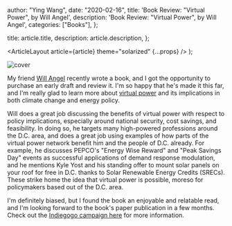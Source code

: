 
  author: "Ying Wang",
  date: "2020-02-16",
  title: 'Book Review: "Virtual Power", by Will Angel',
  description: 'Book Review: "Virtual Power", by Will Angel',
  categories: ["Books"],
};

  title: article.title,
  description: article.description,
};

  <ArticleLayout article={article} theme="solarized" {...props} />
);

![cover](/img/posts/2020/02/16/virtual_power_1.png)

My friend [Will Angel](https://twitter.com/DataDrivenAngel) recently wrote a
book, and I got the opportunity to purchase an early draft and review it. I'm so
happy that he's made it this far, and I'm really glad to learn more about
[virtual power](https://en.wikipedia.org/wiki/Virtual_power_plant) and its
implications in both climate change and energy policy.

Will does a great job discussing the benefits of virtual power with respect to
policy implications, especially around national security, cost savings, and
feasibility. In doing so, he targets many high-powered professions around the
D.C. area, and does a great job using examples of how parts of the virtual power
network benefit him and the people of D.C. already. For example, he discusses
PEPCO's "Energy Wise Reward" and "Peak Savings Day" events as successful
applications of demand response modulation, and he mentions Kyle Yost and his
standing offer to mount solar panels on your roof for free in D.C. thanks to
Solar Renewable Energy Credits (SRECs). These strike home the idea that virtual
power is possible, moreso for policymakers based out of the D.C. area.

I'm definitely biased, but I found the book an enjoyable and relatable read, and
I'm looking forward to the book's paper publication in a few months. Check out
the [Indiegogo campaign
here](https://www.indiegogo.com/projects/virtual-power-by-will-angel#/) for more
information.
